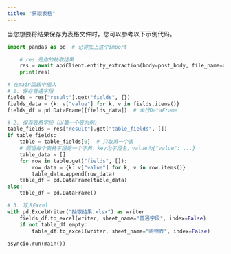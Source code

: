 ```yaml
---
title: "获取表格"
---
```


当您想要将结果保存为表格文件时，您可以参考以下示例代码。

```python
import pandas as pd  # 记得加上这个import

	# res 是你的抽取结果
    res = await apiClient.entity_extraction(body=post_body, file_name=os.path.basename(file_path))
    print(res)

# 在main函数中插入
# 1. 保存普通字段
fields = res["result"].get("fields", {})
fields_data = {k: v["value"] for k, v in fields.items()}
fields_df = pd.DataFrame([fields_data])  # 单行DataFrame

# 2. 保存表格字段（以第一个表为例）
table_fields = res["result"].get("table_fields", [])
if table_fields:
    table = table_fields[0]  # 只取第一个表
    # 假设每个表格字段是一个字典，key为字段名，value为{"value": ...}
    table_data = []
    for row in table.get("fields", []):
        row_data = {k: v["value"] for k, v in row.items()}
        table_data.append(row_data)
    table_df = pd.DataFrame(table_data)
else:
    table_df = pd.DataFrame()

# 3. 写入Excel
with pd.ExcelWriter("抽取结果.xlsx") as writer:
    fields_df.to_excel(writer, sheet_name="普通字段", index=False)
    if not table_df.empty:
        table_df.to_excel(writer, sheet_name="购物表", index=False)
        
asyncio.run(main())
```